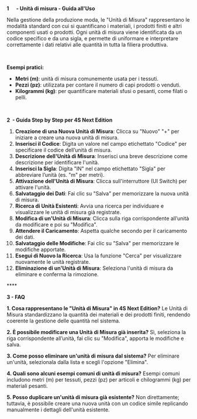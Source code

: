 **1      - Unità di misura - Guida all'Uso**

Nella gestione della produzione moda, le "Unità di Misura" rappresentano le modalità standard con cui si quantificano i materiali, i prodotti finiti e altri componenti usati o prodotti. Ogni unità di misura viene identificata da un codice specifico e da una sigla, e permette di uniformare e interpretare correttamente i dati relativi alle quantità in tutta la filiera produttiva.

 

**Esempi pratici:**

* **Metri (m)**: unità di misura comunemente usata per i tessuti.
* **Pezzi (pz)**: utilizzata per contare il numero di capi prodotti o venduti.
* **Kilogrammi (kg)**: per quantificare materiali sfusi o pesanti, come filati o pelli.

 

**2  - Guida Step by Step per 4S Next Edition**

1. **Creazione di una Nuova Unità di Misura**: Clicca su "Nuovo" "+" per iniziare a creare una nuova unità di misura.
2. **Inserisci il Codice**: Digita un valore nel campo etichettato "Codice" per specificare il codice dell’unità di misura.
3. **Descrizione dell'Unità di Misura**: Inserisci una breve descrizione come descrizione per identificare l'unità.
4. **Inserisci la Sigla**: Digita "IN" nel campo etichettato "Sigla" per abbreviare l’unità (es. "m" per metri).
5. **Attivazione dell'Unità di Misura**: Clicca sull'interruttore (UI Switch) per attivare l'unità.
6. **Salvataggio dei Dati**: Fai clic su "Salva" per memorizzare la nuova unità di misura.
7. **Ricerca di Unità Esistenti**: Avvia una ricerca per individuare e visualizzare le unità di misura già registrate.
8. **Modifica di un'Unità di Misura**: Clicca sulla riga corrispondente all’unità da modificare e poi su "Modifica".
9. **Attendere il Caricamento**: Aspetta qualche secondo per il caricamento dei dati.
10. **Salvataggio delle Modifiche**: Fai clic su "Salva" per memorizzare le modifiche apportate.
11. **Esegui di Nuovo la Ricerca**: Usa la funzione "Cerca" per visualizzare nuovamente le unità registrate.
12. **Eliminazione di un'Unità di Misura**: Seleziona l'unità di misura da eliminare e conferma la rimozione.

**** 

**3 - FAQ**

**1. Cosa rappresentano le "Unità di Misura" in 4S Next Edition?** Le Unità di Misura standardizzano la quantità dei materiali e dei prodotti finiti, rendendo coerente la gestione delle quantità nel sistema.

**2. È possibile modificare una Unità di Misura già inserita?** Sì, seleziona la riga corrispondente all’unità, fai clic su "Modifica", apporta le modifiche e salva.

**3. Come posso eliminare un'unità di misura dal sistema?** Per eliminare un'unità, selezionala dalla lista e scegli l'opzione "Elimina".

**4. Quali sono alcuni esempi comuni di unità di misura?** Esempi comuni includono metri (m) per tessuti, pezzi (pz) per articoli e chilogrammi (kg) per materiali pesanti.

**5. Posso duplicare un'unità di misura già esistente?** Non direttamente; tuttavia, è possibile creare una nuova unità con un codice simile replicando manualmente i dettagli dell'unità esistente.